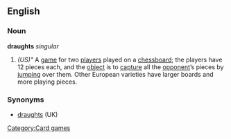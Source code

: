 ==English==
===Noun===
'''draughts''' ''singular''
# ''(US)"'' A [[game]] for two [[player]]s played on a [[chessboard]]; the players have 12 pieces each, and the [[object]] is to [[capture]] all the [[opponent]]’s pieces by [[jump]]ing over them. Other European varieties have larger boards and more playing pieces.
===Synonyms===
* [[draughts]] (UK)

[[Category:Card games]]
